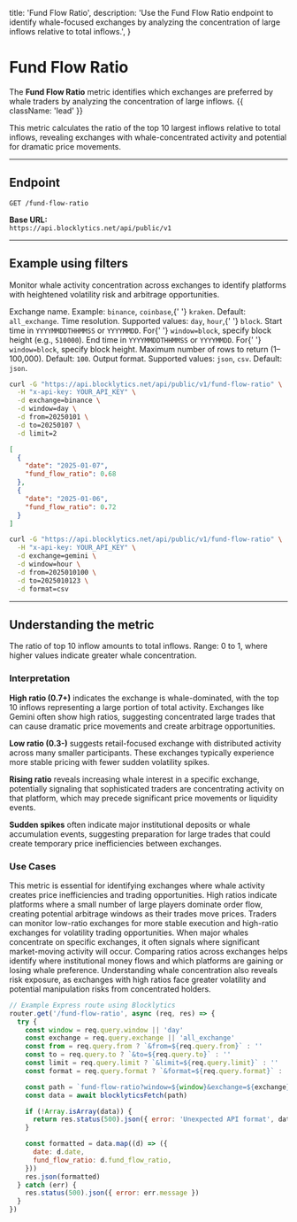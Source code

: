  title: 'Fund Flow Ratio',
  description:
    'Use the Fund Flow Ratio endpoint to identify whale-focused exchanges by analyzing the concentration of large inflows relative to total inflows.',
}

# Fund Flow Ratio

The **Fund Flow Ratio** metric identifies which exchanges are preferred by whale traders by analyzing the concentration of large inflows. {{ className: 'lead' }}

This metric calculates the ratio of the top 10 largest inflows relative to total inflows, revealing exchanges with whale-concentrated activity and potential for dramatic price movements.

---

## Endpoint

`GET /fund-flow-ratio`

**Base URL:**  
`https://api.blocklytics.net/api/public/v1`

---

## Example using filters

<Row>
  <Col>

Monitor whale activity concentration across exchanges to identify platforms with heightened volatility risk and arbitrage opportunities.

<Properties>
  <Property name="exchange" type="string">
    Exchange name. Example: <code>binance</code>, <code>coinbase</code>,{' '}
    <code>kraken</code>. Default: <code>all_exchange</code>.
  </Property>
  <Property name="window" type="string">
    Time resolution. Supported values: <code>day</code>, <code>hour</code>,{' '}
    <code>block</code>.
  </Property>
  <Property name="from" type="string">
    Start time in <code>YYYYMMDDTHHMMSS</code> or <code>YYYYMMDD</code>. For{' '}
    <code>window=block</code>, specify block height (e.g., <code>510000</code>).
  </Property>
  <Property name="to" type="string">
    End time in <code>YYYYMMDDTHHMMSS</code> or <code>YYYYMMDD</code>. For{' '}
    <code>window=block</code>, specify block height.
  </Property>
  <Property name="limit" type="integer">
    Maximum number of rows to return (1–100,000). Default: <code>100</code>.
  </Property>
  <Property name="format" type="string">
    Output format. Supported values: <code>json</code>, <code>csv</code>.
    Default: <code>json</code>.
  </Property>
</Properties>

  </Col>
  <Col>

```bash {title="Requesting Fund Flow Ratio data"}
curl -G "https://api.blocklytics.net/api/public/v1/fund-flow-ratio" \
  -H "x-api-key: YOUR_API_KEY" \
  -d exchange=binance \
  -d window=day \
  -d from=20250101 \
  -d to=20250107 \
  -d limit=2
```

```json {title="Sample JSON response"}
[
  {
    "date": "2025-01-07",
    "fund_flow_ratio": 0.68
  },
  {
    "date": "2025-01-06",
    "fund_flow_ratio": 0.72
  }
]
```

```bash {title="Exporting as CSV"}
curl -G "https://api.blocklytics.net/api/public/v1/fund-flow-ratio" \
  -H "x-api-key: YOUR_API_KEY" \
  -d exchange=gemini \
  -d window=hour \
  -d from=2025010100 \
  -d to=2025010123 \
  -d format=csv
```

  </Col>
</Row>

---

## Understanding the metric

<Row>
  <Col>

<Properties>
  <Property name="fund_flow_ratio" type="number">
    The ratio of top 10 inflow amounts to total inflows. Range: 0 to 1, where
    higher values indicate greater whale concentration.
  </Property>
</Properties>

### Interpretation

**High ratio (0.7+)** indicates the exchange is whale-dominated, with the top 10 inflows representing a large portion of total activity. Exchanges like Gemini often show high ratios, suggesting concentrated large trades that can cause dramatic price movements and create arbitrage opportunities.

**Low ratio (0.3-)** suggests retail-focused exchange with distributed activity across many smaller participants. These exchanges typically experience more stable pricing with fewer sudden volatility spikes.

**Rising ratio** reveals increasing whale interest in a specific exchange, potentially signaling that sophisticated traders are concentrating activity on that platform, which may precede significant price movements or liquidity events.

**Sudden spikes** often indicate major institutional deposits or whale accumulation events, suggesting preparation for large trades that could create temporary price inefficiencies between exchanges.

### Use Cases

This metric is essential for identifying exchanges where whale activity creates price inefficiencies and trading opportunities. High ratios indicate platforms where a small number of large players dominate order flow, creating potential arbitrage windows as their trades move prices. Traders can monitor low-ratio exchanges for more stable execution and high-ratio exchanges for volatility trading opportunities. When major whales concentrate on specific exchanges, it often signals where significant market-moving activity will occur. Comparing ratios across exchanges helps identify where institutional money flows and which platforms are gaining or losing whale preference. Understanding whale concentration also reveals risk exposure, as exchanges with high ratios face greater volatility and potential manipulation risks from concentrated holders.

  </Col>
  <Col>

```js {title="Node.js (Express) example"}
// Example Express route using Blocklytics
router.get('/fund-flow-ratio', async (req, res) => {
  try {
    const window = req.query.window || 'day'
    const exchange = req.query.exchange || 'all_exchange'
    const from = req.query.from ? `&from=${req.query.from}` : ''
    const to = req.query.to ? `&to=${req.query.to}` : ''
    const limit = req.query.limit ? `&limit=${req.query.limit}` : ''
    const format = req.query.format ? `&format=${req.query.format}` : ''

    const path = `fund-flow-ratio?window=${window}&exchange=${exchange}${from}${to}${limit}${format}`
    const data = await blocklyticsFetch(path)

    if (!Array.isArray(data)) {
      return res.status(500).json({ error: 'Unexpected API format', data })
    }

    const formatted = data.map((d) => ({
      date: d.date,
      fund_flow_ratio: d.fund_flow_ratio,
    }))
    res.json(formatted)
  } catch (err) {
    res.status(500).json({ error: err.message })
  }
})
```

  </Col>
</Row>
